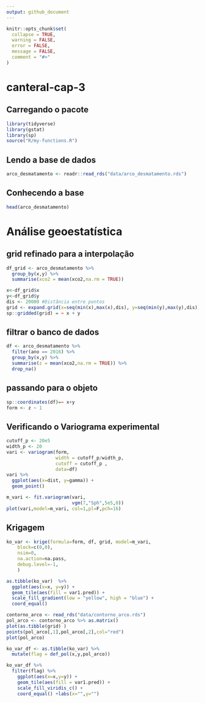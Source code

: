 ```yaml
---
output: github_document
---
```


<!-- README.md is generated from README.Rmd. Please edit that file -->

```r
knitr::opts_chunk$set(
  collapse = TRUE,
  warning = FALSE,
  error = FALSE,
  message = FALSE,
  comment = "#>"
)
```

# canteral-cap-3

## Carregando o pacote
```r
library(tidyverse)
library(gstat)
library(sp)
source("R/my-functions.R")
```

## Lendo a base de dados
```r
arco_desmatamento <- readr::read_rds("data/arco_desmatamento.rds")
```

## Conhecendo a base
```r
head(arco_desmatamento)
```

# Análise geoestatística

## grid refinado para a interpolação

```r
df_grid <- arco_desmatamento %>% 
  group_by(x,y) %>% 
  summarise(xco2 = mean(xco2,na.rm = TRUE))

x<-df_grid$x
y<-df_grid$y
dis <- 20000 #Distância entre pontos
grid <- expand.grid(x=seq(min(x),max(x),dis), y=seq(min(y),max(y),dis))
sp::gridded(grid) = ~ x + y
```


## filtrar o banco de dados
```r
df <- arco_desmatamento %>% 
  filter(ano == 2016) %>% 
  group_by(x,y) %>% 
  summarise(z = mean(xco2,na.rm = TRUE)) %>% 
  drop_na()
```
## passando para o objeto
```r
sp::coordinates(df)=~ x+y  
form <- z ~ 1 
```

## Verificando o Variograma experimental

```r
cutoff_p <- 20e5
width_p <- 20
vari <- variogram(form, 
                  width = cutoff_p/width_p,
                  cutoff = cutoff_p ,
                  data=df)
vari %>%  
  ggplot(aes(x=dist, y=gamma)) +
  geom_point()
```
```r
m_vari <- fit.variogram(vari,
                        vgm(7,"Sph",5e5,0))
plot(vari,model=m_vari, col=1,pl=F,pch=16)
```


## Krigagem
```r
ko_var <- krige(formula=form, df, grid, model=m_vari, 
    block=c(0,0),
    nsim=0,
    na.action=na.pass,
    debug.level=-1,  
    )
```

```r
as.tibble(ko_var)  %>%  
  ggplot(aes(x=x, y=y)) + 
  geom_tile(aes(fill = var1.pred)) +
  scale_fill_gradient(low = "yellow", high = "blue") + 
  coord_equal()
```

```r
contorno_arco <- read_rds("data/contorno_arco.rds")
pol_arco <- contorno_arco %>% as.matrix()
plot(as.tibble(grid) )
points(pol_arco[,1],pol_arco[,2],col="red")
plot(pol_arco)
```

```r
ko_var_df <- as.tibble(ko_var) %>% 
  mutate(flag = def_pol(x,y,pol_arco))

ko_var_df %>% 
  filter(flag) %>% 
    ggplot(aes(x=x,y=y)) +
    geom_tile(aes(fill = var1.pred)) +
    scale_fill_viridis_c() +
    coord_equal() +labs(x="",y="")
```

